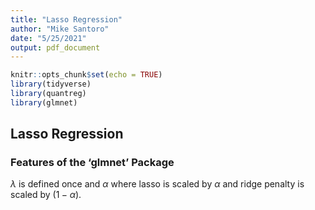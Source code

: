 ```yaml
---
title: "Lasso Regression"
author: "Mike Santoro"
date: "5/25/2021"
output: pdf_document
---
```


```r
knitr::opts_chunk$set(echo = TRUE)
library(tidyverse)
library(quantreg)
library(glmnet)
```

## Lasso Regression

### Features of the 'glmnet' Package

$\lambda$ is defined once and $\alpha$ where lasso is scaled by $\alpha$ and ridge penalty is scaled by $(1-\alpha$).



